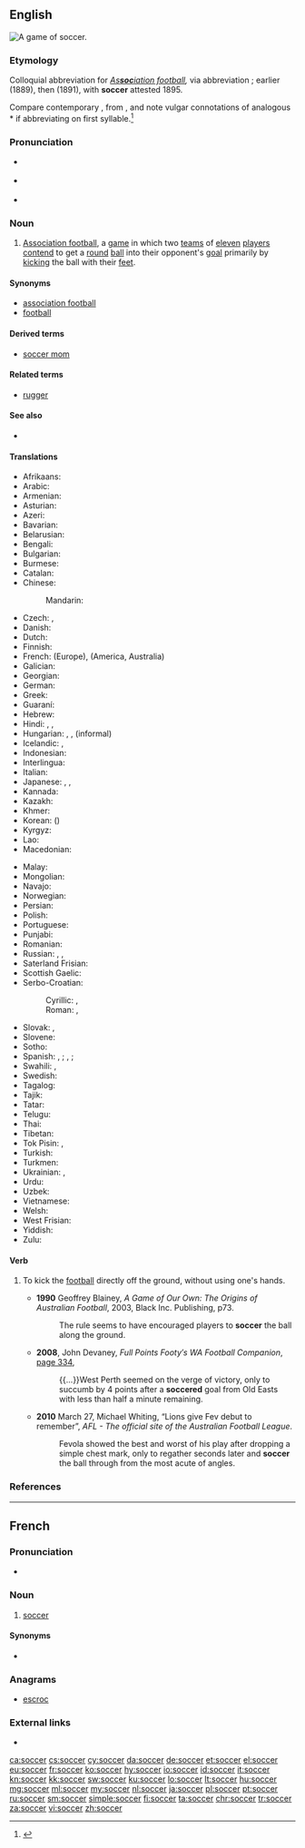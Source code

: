 ==English==
[[Image:FIFA World Cup 2006 - SWE vs. PAR.jpg|thumb|right|A game of soccer.]]
{{wikipedia}}

===Etymology===
Colloquial abbreviation for ''[[association football|As'''soc'''iation football]],'' via abbreviation {{suffix|assoc.|er|pos2=slang suffix|lang=en}}; earlier {{term|socca|lang=en}} (1889), then {{term|socker|lang=en}} (1891), with '''soccer''' attested 1895.

Compare contemporary {{term|rugger|lang=en}}, from {{term|Rugby|lang=en}}, and note vulgar connotations of analogous *{{term||asser}} if abbreviating on first syllable.<ref>{{R:Online Etymology Dictionary}}</ref>

===Pronunciation===
* {{a|UK}} {{IPA|/ˈsɒk.ə/|lang=en}}
* {{a|US}} {{IPA|/ˈsɑk.ɚ/|lang=en}}
* {{rhymes|ɒkə(ɹ)|lang=en}}

===Noun===
{{en-noun|-}}

# {{context|chiefly|North America|Australia|Ireland|New Zealand|South Africa|lang=en}} [[association football|Association football]], a [[game]] in which two [[team]]s of [[eleven]] [[player]]s [[contend]] to get a [[round]] [[ball]] into their opponent's [[goal]] primarily by [[kick]]ing the ball with their [[foot|feet]].

====Synonyms====
* [[association football]] {{qualifier|UK|formal|rarely used}}
* [[football]] {{qualifier|ambiguous; this term may also refer to: American football, Australian Rules football, Canadian football, Gaelic football, Rugby League, Rugby Union}}

====Derived terms====
* [[soccer mom]]

====Related terms====
* [[rugger]]

====See also====
* {{pedialite|Association football}}

====Translations====
{{trans-top|game}}
* Afrikaans: {{t+|af|sokker}}
* Arabic: {{t|ar|كرة القدم|f|tr=kúrat al-qádam}}
* Armenian: {{t+|hy|ֆուտբոլ|tr=futbol}}
* Asturian: {{t|ast|fútbol|m}}
* Azeri: {{t+|az|futbol}}
* Bavarian: {{t|bar|Fuaßboi}}
* Belarusian: {{t+|be|футбол|m|tr=futból|sc=Cyrl}}
* Bengali: {{t|bn|ফুটবল|tr=phuţbôl|sc=Beng}}
* Bulgarian: {{t|bg|футбол|m|tr=futból|sc=Cyrl}}
* Burmese: {{t+|my|ဘောလုံး|tr=bo: loun:|sc=Mymr}}
* Catalan: {{t+|ca|futbol|m}}
* Chinese:
*: Mandarin: {{t+|cmn|足球|tr=zúqiú|sc=Hani}}
* Czech: {{t+|cs|fotbal|m}}, {{t+|cs|kopaná|f}}
* Danish: {{t+|da|fodbold|c}}
* Dutch: {{t+|nl|voetbal|n}}
* Finnish: {{t+|fi|jalkapallo}}
* French: {{t+|fr|football|m}} (Europe), {{t+|fr|soccer|m}} (America, Australia)
* Galician: {{t+|gl|fútbol|m}}
* Georgian: {{t|ka|ფეხბურთი|sc=Geor}}
* German: {{t+|de|Fußball|m}}
* Greek: {{t+|el|ποδόσφαιρο|n|tr=podósfairo}}
* Guaraní: {{t+|gn|vakapi}}
* Hebrew: {{t+|he|כַּדּוּרֶגֶל|m|tr=kadurégel}}
* Hindi: {{t|hi|फ़ुटबॉल|tr=fuṭbol}}, {{t|hi|फ़ुटबाल|tr=fuṭbāl, fuṭbol}}, {{t|hi|फुटबॉल|tr=phuṭbol}}
* Hungarian: {{t+|hu|labdarúgás}}, {{t+|hu|futball}}, {{t+|hu|foci}} (informal)
* Icelandic: {{t+|is|fótbolti|m}}, {{t|is|knattspyrna|f}}
* Indonesian: {{t+|id|sepakbola}}
* Interlingua: {{t|ia|football}}
* Italian: {{t+|it|calcio|m}}
* Japanese: {{t+|ja|サッカー|tr=sakkā}}, {{t+|ja|蹴球|tr=しゅうきゅう, shūkyū}} {{qualifier|rare}}, {{qualifier|UK}} {{t+|ja|フットボール|tr=futtobōru|sc=Jpan}}
* Kannada: {{t|kn|ಸಾಕರ್|sc=Knda|tr=sākar}}
* Kazakh: {{t|kk|футбол|tr=futbol|sc=Cyrl}}
* Khmer: {{t|km|កីឡាបាល់ទាត់|tr=kəylaa bal toat|sc=Khmr}}
* Korean: {{t+|ko|축구|sc=Hang}} ({{t+|ko|蹴球|sc=Hani}})
* Kyrgyz: {{t|ky|футбол|tr=futbol|sc=Cyrl}}
* Lao: {{t|lo|ຟຸດບານ|tr=fūt baːn|sc=Laoo}}
* Macedonian: {{t|mk|фудбал|m|tr=fúdbal}}
{{trans-mid}}
* Malay: {{t+|ms|bola sepak}}
* Mongolian: {{t+|mn|хөлбөмбөг|tr=hölbömbög|sc=Cyrl}}
* Navajo: {{t|nv|jooł nabíznítaałí}}
* Norwegian: {{t+|no|fotball|m}}
* Persian: {{t+|fa|فوتبال|tr=futbâl}}
* Polish: {{t+|pl|piłka nożna|f}}
* Portuguese: {{t+|pt|futebol|m}}
* Punjabi: {{t|pa|ਫੁਟਬਾਲ|sc=Guru|tr=phuṭabāl}}
* Romanian: {{t+|ro|fotbal|n}}
* Russian: {{t+|ru|футбол|m|tr=futból}}, {{qualifier|rare, US, Australia}} {{t|ru|соккер|m|tr=sókker|sc=Cyrl}}, {{qualifier|rare, neologism}} {{t|ru|ногомяч|m|tr=nogomjáč|sc=Cyrl}}
* Saterland Frisian: {{t|stq|Foutbal}}
* Scottish Gaelic: {{t|gd|ball-coise|m}}
* Serbo-Croatian:
*: Cyrillic: {{t|sh|фудбал|m|sc=Cyrl}}, {{t|sh|ногомет|m|sc=Cyrl}}
*: Roman: {{t+|sh|fudbal|m}}, {{t+|sh|nogomet|m}}
* Slovak: {{t|sk|futbal|m}}, {{t|sk|fotbal|m}}
* Slovene: {{t+|sl|nogomet|m}}
* Sotho: {{t|st|bolo}}
* Spanish: {{t+|es|fútbol|m}}, {{qualifier|Mexico}} {{t+|es|futbol}}; {{t+|es|balompié|m}}, {{t|es|balón-pie|m}}; {{qualifier|Mexico}} {{t+|es|pambol}}
* Swahili: {{t+|sw|soka}}, {{t+|sw|kandanda}}
* Swedish: {{t+|sv|fotboll|c}}
* Tagalog: {{t|tl|putbol}}
* Tajik: {{t|tg|футбол|tr=futbol|sc=Cyrl}}
* Tatar: {{t|tt|футбол|tr=futbol|sc=Cyrl}}
* Telugu: {{t|te|ఫుట్ బాల్|sc=Telu|tr=phuṭ bāl}}
* Thai: {{t+|th|ฟุตบอล|tr=fóot-bon}}
* Tibetan: {{t|bo|རྐང་རྩེད་སྤོ་ལོ།|sc=Tibt|tr=rkang rtsed spo lo}}
* Tok Pisin: {{t|tpi|soka}}, {{t|tpi|kikbal}}
* Turkish: {{t+|tr|futbol}}
* Turkmen: {{t|tk|futbol}}
* Ukrainian: {{t+|uk|футбол|m|tr=futból}}, {{t|uk|копаний м’яч|m|tr=kópanyj m”jač}}
* Urdu: {{t|ur|فٹ بال|tr=fuṭ bāl}}
* Uzbek: {{t+|uz|futbol}}
* Vietnamese: {{t+|vi|bóng đá}}
* Welsh: {{t|cy|pêl-droed|m}}
* West Frisian: {{t+|fy|fuotbal}} {{u}}
* Yiddish: {{t|yi|פֿוסבאָל|m|tr=fusbol}}
* Zulu: {{t|zu|ibhola}}
{{trans-bottom}}

====Verb====
{{en-verb}}

# {{context|[[Australian rules football]]|lang=en}} To kick the [[football]] directly off the ground, without using one's hands.
#* '''1990''' Geoffrey Blainey, ''A Game of Our Own: The Origins of Australian Football'', 2003, Black Inc. Publishing, p73.
#*: The rule seems to have encouraged players to '''soccer''' the ball along the ground.
#* '''2008''', John Devaney, ''Full Points Footy′s WA Football Companion'', [http://books.google.com.au/books?id=KJVQI-D2Y3IC&pg=PA334&lpg=PA334&dq=%22soccered%22|%22soccering%22+australia+-intitle:%22%22+-inauthor:%22%22&source=bl&ots=bFFj2s1Wqn&sig=j5yD5sD85WtwNUs5qaYg14UfX3E&hl=en&sa=X&ei=vFhXUJ6CJMWZiQfN7YH4Bw&redir_esc=y#v=onepage&q=%22soccered%22|%22soccering%22%20australia%20-intitle%3A%22%22%20-inauthor%3A%22%22&f=false page 334],
#*: {{...}}West Perth seemed on the verge of victory, only to succumb by 4 points after a '''soccered''' goal from Old Easts with less than half a minute remaining.
#* '''2010''' March 27, Michael Whiting, “Lions give Fev debut to remember”, ''AFL - The official site of the Australian Football League''.
#*: Fevola showed the best and worst of his play after dropping a simple chest mark, only to regather seconds later and '''soccer''' the ball through from the most acute of angles.

===References===
<references/>

----

==French==

===Pronunciation===
* {{a|Quebec}} {{IPA|[sɔ.kɚ]|[sɔ.kaœ̯ʁ]|lang=fr}}

===Noun===
{{fr-noun|m|-}}

# {{context|Quebec|lang=fr}} [[#English|soccer]] {{gloss|[[association football]]}}

====Synonyms====
* {{l|fr|football|g=m}}

===Anagrams===
* [[escroc#French|escroc]]

===External links===
* {{R:TLFi}}

[[ca:soccer]]
[[cs:soccer]]
[[cy:soccer]]
[[da:soccer]]
[[de:soccer]]
[[et:soccer]]
[[el:soccer]]
[[eu:soccer]]
[[fr:soccer]]
[[ko:soccer]]
[[hy:soccer]]
[[io:soccer]]
[[id:soccer]]
[[it:soccer]]
[[kn:soccer]]
[[kk:soccer]]
[[sw:soccer]]
[[ku:soccer]]
[[lo:soccer]]
[[lt:soccer]]
[[hu:soccer]]
[[mg:soccer]]
[[ml:soccer]]
[[my:soccer]]
[[nl:soccer]]
[[ja:soccer]]
[[pl:soccer]]
[[pt:soccer]]
[[ru:soccer]]
[[sm:soccer]]
[[simple:soccer]]
[[fi:soccer]]
[[ta:soccer]]
[[chr:soccer]]
[[tr:soccer]]
[[za:soccer]]
[[vi:soccer]]
[[zh:soccer]]